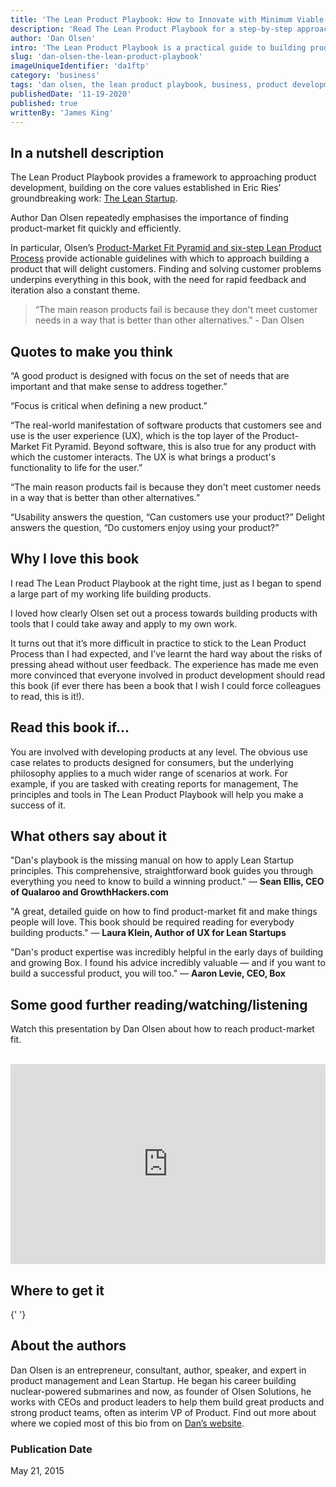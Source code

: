 ```yaml
---
title: 'The Lean Product Playbook: How to Innovate with Minimum Viable Products and Rapid Customer Feedback'
description: 'Read The Lean Product Playbook for a step-by-step approach to designing products that will delight customers.'
author: 'Dan Olsen'
intro: 'The Lean Product Playbook is a practical guide to building products that customers love. Whether you work at a startup or a large, established company, we all know that building great products is hard. Most new products fail. This book helps improve your chances of building successful products through clear, step-by-step guidance and advice. - Amazon Product Description'
slug: 'dan-olsen-the-lean-product-playbook'
imageUniqueIdentifier: 'da1ftp'
category: 'business'
tags: 'dan olsen, the lean product playbook, business, product development, the lean startup'
publishedDate: '11-19-2020'
published: true
writtenBy: 'James King'
---
```



## In a nutshell description

The Lean Product Playbook provides a framework to approaching product development, building on the core values established in Eric Ries’ groundbreaking work: [The Lean Startup](https://www.amazon.com/Lean-Startup-Entrepreneurs-Continuous-Innovation/dp/0307887898/ref=as_li_ss_tl?_encoding=UTF8&qid=1605815293&sr=8-1&linkCode=ll1&tag=paperbacktrav-20&linkId=7bd5e9305bcc6a35fa15fb273bb6ca73&language=en_US).

Author Dan Olsen repeatedly emphasises the importance of finding product-market fit quickly and efficiently.

In particular, Olsen’s [Product-Market Fit Pyramid and six-step Lean Product Process](https://leanstartup.co/a-playbook-for-achieving-product-market-fit/#:~:text=The%20Product%2DMarket%20Fit%20Pyramid%20is%20an%20actionable%20model%20that,fit%20using%20five%20key%20components.&text=From%20bottom%20to%20top%2C%20the,your%20user%20experience%20(UX)) provide actionable guidelines with which to approach building a product that will delight customers. Finding and solving customer problems underpins everything in this book, with the need for rapid feedback and iteration also a constant theme. 


> “The main reason products fail is because they don't meet customer needs in a way that is better than other alternatives.” - Dan Olsen

## Quotes to make you think

“A good product is designed with focus on the set of needs that are important and that make sense to address together.”

“Focus is critical when defining a new product.”

“The real-world manifestation of software products that customers see and use is the user experience (UX), which is the top layer of the Product-Market Fit Pyramid. Beyond software, this is also true for any product with which the customer interacts. The UX is what brings a product's functionality to life for the user.”

“The main reason products fail is because they don't meet customer needs in a way that is better than other alternatives.”

“Usability answers the question, “Can customers use your product?” Delight answers the question, “Do customers enjoy using your product?”

## Why I love this book

I read The Lean Product Playbook at the right time, just as I began to spend a large part of my working life building products. 

I loved how clearly Olsen set out a process towards building products with tools that I could take away and apply to my own work.

It turns out that it’s more difficult in practice to stick to the Lean Product Process than I had expected, and I’ve learnt the hard way about the risks of pressing ahead without user feedback. The experience has made me even more convinced that everyone involved in product development should read this book (if ever there has been a book that I wish I could force colleagues to read, this is it!). 

## Read this book if…

You are involved with developing products at any level. The obvious use case relates to products designed for consumers, but the underlying philosophy applies to a much wider range of scenarios at work. For example, if you are tasked with creating reports for management, The principles and tools in The Lean Product Playbook will help you make a success of it.

## What others say about it

"Dan's playbook is the missing manual on how to apply Lean Startup principles. This comprehensive, straightforward book guides you through everything you need to know to build a winning product."
 — **Sean Ellis, CEO of Qualaroo and GrowthHackers.com**

"A great, detailed guide on how to find product-market fit and make things people will love. This book should be required reading for everybody building products." — **Laura Klein, Author of UX for Lean Startups**

"Dan's product expertise was incredibly helpful in the early days of building and growing Box. I found his advice incredibly valuable — and if you want to build a successful product, you will too." — **Aaron Levie, CEO, Box**

## Some good further reading/watching/listening

Watch this presentation by Dan Olsen about how to reach product-market fit.

<br />
<iframe
  width="100%"
  height="320px"
  src="https://www.youtube.com/embed/m_c-B_MrxQU"
  frameBorder="0"
  allow="accelerometer; autoplay; encrypted-media; gyroscope; picture-in-picture"
  allowFullScreen
></iframe>


## Where to get it

<AmazonCta
  bookSummary
  link="https://www.amazon.com/Lean-Product-Playbook-Innovate-Products/dp/1118960874/ref=as_li_ss_tl?crid=3AW8WQWIE3JBN&dchild=1&keywords=the+lean+product+playbook&qid=1605813679&sprefix=the+lean+produ,aps,252&sr=8-1&linkCode=ll1&tag=paperbacktrav-20&linkId=17b22bb2c787272cd598441fb5a659f9&language=en_US"
/>{' '}

## About the authors

Dan Olsen is an entrepreneur, consultant, author, speaker, and expert in product management and Lean Startup. He began his career building nuclear-powered submarines and now, as founder of Olsen Solutions, he works with CEOs and product leaders to help them build great products and strong product teams, often as interim VP of Product. Find out more about where we copied most of this bio from on [Dan’s website](https://dan-olsen.com).

### Publication Date

May 21, 2015
